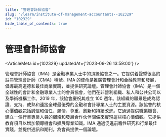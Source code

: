 ```yaml
---
title: "管理會計師協會"
slug: "/learn/institute-of-management-accountants--102329"
id: "102329"
hide_table_of_contents: true
---
```



# 管理會計師協會

<ArticleMeta id={102329} updatedAt={'2023-09-26 13:59:00'} />
<div className='border-solid border-b border-t-0 my-4 border-[var(--ifm-color-gray-300)]' />

管理會計師協會（IMA）是金融專業人士中的頂級協會之一。它提供着聲望很高的註冊管理會計師（CMA）稱號。IMA 的使命是推廣管理會計和金融教育和發展，倡導最高道德和最佳商業實踐，並提供研究論壇。管理會計師協會（IMA）是一個全球性的會計和金融專業人士的會員協會，他們在非營利組織、私人和公共公司以及學術機構工作。2019 年，該協會慶祝其成立 100 週年。該組織的願景是成為認證、支持、成熟和連接全球最優秀的金融和會計專業人士的主要資源。該協會的核心價值觀包括誠信和信任、熱情、尊重、創新和持續改進。它通過提供職業機會、建立一個行業專業人員的網絡和發展合作伙伴關係來實現這些核心價值觀。它提供教育項目以增加領導機會和擴展專業知識。IMA 通過促進前瞻性研究和行業最佳實踐，並提供通訊和期刊，為會員提供一個論壇。
